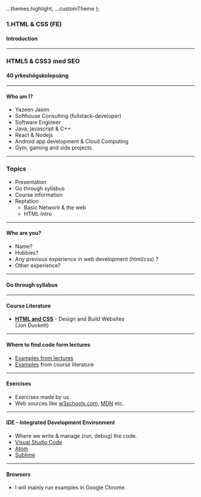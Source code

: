 
  ...themes.highlight,
  ...customTheme
};



### 1.HTML & CSS (FE)
#### Introduction


---

### HTML5 & CSS3 med SEO
#### 40 yrkeshögskolepoäng


---
#### Who am I?

- Yazeen Jasim
- Softhouse Consulting (fullstack-developer)
- Software Engineer
- Java, javascript & C++
- React & Nodejs
- Android app development & Cloud Computing
- Gym, gaming and side projects.

---

### Topics

- Presentation
- Go through syllabus
- Course information
- Reptation 
    - Basic Network & the web
    - HTML Intro

---

#### Who are you?

- Name?
- Hobbies?
- Any previous experience in web development (html/css) ?
- Other experience?

---

#### Go through syllabus


---

#### Course Literature

* **<a href="https://www.bokus.com/bok/9781118907443/web-design-with-html-css-javascript-and-jquery-set/">HTML and CSS</a>** - Design and Build Websites <br/>(Jon Duckett)



---

#### Where to find code form lectures

* <a href="https://github.com/SofthouseVxo/Education/tree/master/code/html%26css-examples">Examples from lectures</a>
* <a href="http://htmlandcssbook.com/code-samples/">Examples</a> from course literature



---

#### Exercises

* Exercises made by us
* Web sources like <a href="https://www.w3schools.com/">w3schools.com</a>, <a href="https://developer.mozilla.org/sv-SE/">MDN</a> etc.



---

#### IDE - Integrated Development Environment

* Where we write & manage (run, debug) the code.
* <a href="https://code.visualstudio.com/">Visual Studio Code</a>
* <a href="https://atom.io/">Atom</a>
* <a href="https://www.sublimetext.com/">Sublime</a>



---

#### Browsers

* I will mainly run examples in Google Chrome.
